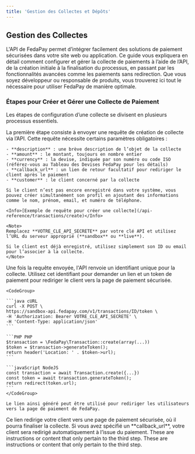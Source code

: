 ```yaml
---
title: 'Gestion des Collectes et Dépôts'
---
```


## Gestion des Collectes

L'API de FedaPay permet d’intégrer facilement des solutions de paiement sécurisées dans votre site web ou application. Ce guide vous expliquera en détail comment configurer et gérer la collecte de paiements à l’aide de l’API, de la création initiale à la finalisation du processus, en passant par les fonctionnalités avancées comme les paiements sans redirection. Que vous soyez développeur ou responsable de produits, vous trouverez ici tout le nécessaire pour utiliser FedaPay de manière optimale.

### Étapes pour Créer et Gérer une Collecte de Paiement

Les étapes de configuration d’une collecte se divisent en plusieurs processus essentiels.

<Steps>
  <Step title=" Initialisation de la Collecte : Création d'une Requête">
    La première étape consiste à envoyer une requête de création de collecte via l’API. Cette requête nécessite certains paramètres obligatoires :

    - **description** : une brève description de l’objet de la collecte
    - **amount** : le montant, toujours en nombre entier
    - **currency** : la devise, indiquée par son numéro ou code ISO (référez-vous au Tableau des Devises FedaPay pour les détails)
    - **callback_url** : un lien de retour facultatif pour rediriger le client après le paiement
    - **customer** : le client concerné par la collecte

    Si le client n’est pas encore enregistré dans votre système, vous pouvez créer simultanément son profil en ajoutant des informations comme le nom, prénom, email, et numéro de téléphone.

    <Info>[Exemple de requête pour créer une collecte](/api-reference/transactions/create)</Info>

    <Note>
    Remplacez **VOTRE_CLE_API_SECRETE** par votre clé API et utilisez l’URL du serveur approprié (**sandbox** ou **live**).
    
    Si le client est déjà enregistré, utilisez simplement son ID ou email pour l’associer à la collecte.
    </Note>

  </Step>
  <Step title="Génération du Token et du Lien de Paiement">
    Une fois la requête envoyée, l'API renvoie un identifiant unique pour la collecte. Utilisez cet identifiant pour demander un lien et un token de paiement pour rediriger le client vers la page de paiement sécurisée.

    <CodeGroup>

    ```java cURL
    curl -X POST \
    https://sandbox-api.fedapay.com/v1/transactions/ID/token \
    -H 'Authorization: Bearer VOTRE_CLE_API_SECRETE' \
    -H 'Content-Type: application/json'
    ```

    ```PHP PHP
    $transaction = \FedaPay\Transaction::create(array(...))
    $token = $transaction->generateToken();
    return header('Location: ' . $token->url);
    ```

    ```javaScript NodeJS
    const transaction = await Transaction.create({...})
    const token = await transaction.generateToken();
    return redirect(token.url);
    ```
    </CodeGroup>

    Le lien ainsi généré peut être utilisé pour rediriger les utilisateurs vers la page de paiement de FedaPay.

  </Step>
  <Step title="Redirection vers la Page de Paiement">
    Ce lien redirige votre client vers une page de paiement sécurisée, où il pourra finaliser la collecte. Si vous avez spécifié un **callback_url**, votre client sera redirigé automatiquement à l’issue du paiement.
  </Step>
  <Step title="Third Step">
    These are instructions or content that only pertain to the third step.
  </Step>
  <Step title="Third Step">
    These are instructions or content that only pertain to the third step.
  </Step>
</Steps>
